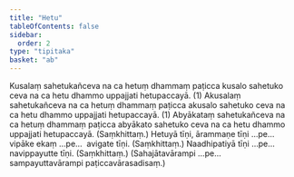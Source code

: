 ```yaml
---
title: "Hetu"
tableOfContents: false
sidebar:
  order: 2
type: "tipitaka"
basket: "ab"
---
```



<DynamicBreadcrumb />

<Division number="24">

<Paragraph number="1024">
Kusalaṃ sahetukañceva na ca hetuṃ dhammaṃ paṭicca kusalo sahetuko ceva na ca hetu dhammo uppajjati hetupaccayā. (1)
</Paragraph>

<Paragraph number="1025">
Akusalaṃ sahetukañceva na ca hetuṃ dhammaṃ paṭicca akusalo sahetuko ceva na ca hetu dhammo uppajjati hetupaccayā. (1)
</Paragraph>

<Paragraph number="1026">
Abyākataṃ sahetukañceva na ca hetuṃ dhammaṃ paṭicca abyākato sahetuko ceva na ca hetu dhammo uppajjati hetupaccayā. (Saṃkhittaṃ.)
</Paragraph>

</Division>
<Division number="25">

<Paragraph number="1027">
Hetuyā tīṇi, ārammaṇe tīṇi …pe…  vipāke ekaṃ …pe…  avigate tīṇi. (Saṃkhittaṃ.)
</Paragraph>

<Paragraph number="1028">
Naadhipatiyā tīṇi …pe…  navippayutte tīṇi. (Saṃkhittaṃ.)
</Paragraph>

<Paragraph number="1029">
(Sahajātavārampi …pe…  sampayuttavārampi paṭiccavārasadisaṃ.)
</Paragraph>
</Division>